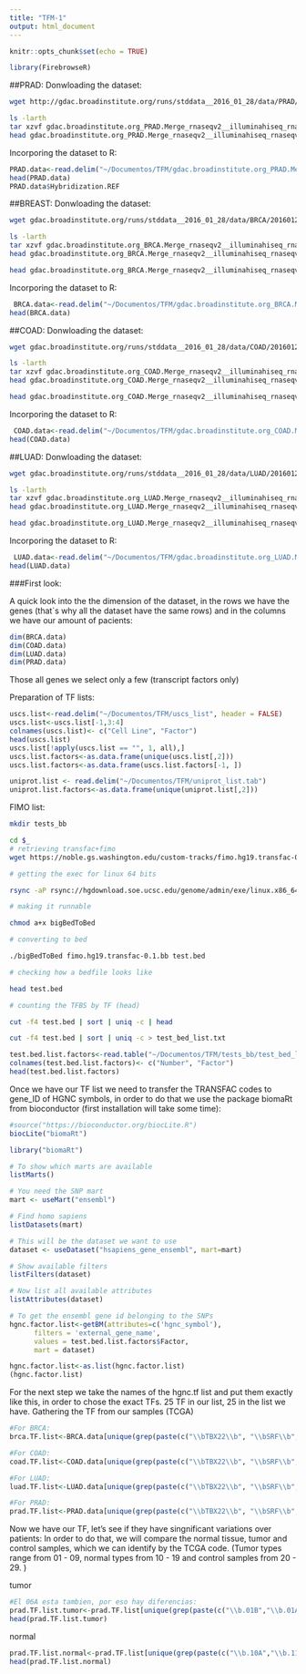 ```yaml
---
title: "TFM-1"
output: html_document
---
```


```r
knitr::opts_chunk$set(echo = TRUE)
```

```r
library(FirebrowseR)
```

##PRAD:
Donwloading the dataset:
```bash
wget http://gdac.broadinstitute.org/runs/stddata__2016_01_28/data/PRAD/20160128/gdac.broadinstitute.org_PRAD.Merge_rnaseqv2__illuminahiseq_rnaseqv2__unc_edu__Level_3__RSEM_genes_normalized__data.Level_3.2016012800.0.0.tar.gz
```

```bash
ls -larth
tar xzvf gdac.broadinstitute.org_PRAD.Merge_rnaseqv2__illuminahiseq_rnaseqv2__unc_edu__Level_3__RSEM_genes_normalized__data.Level_3.2016012800.0.0.tar.gz 
head gdac.broadinstitute.org_PRAD.Merge_rnaseqv2__illuminahiseq_rnaseqv2__unc_edu__Level_3__RSEM_genes_normalized__data.Level_3.2016012800.0.0/PRAD.rnaseqv2__illuminahiseq_rnaseqv2__unc_edu__Level_3__RSEM_genes_normalized__data.data.txt | cut -f1
```
Incorporing the dataset to R:
```r
PRAD.data<-read.delim("~/Documentos/TFM/gdac.broadinstitute.org_PRAD.Merge_rnaseqv2__illuminahiseq_rnaseqv2__unc_edu__Level_3__RSEM_genes_normalized__data.Level_3.2016012800.0.0/PRAD.rnaseqv2__illuminahiseq_rnaseqv2__unc_edu__Level_3__RSEM_genes_normalized__data.data.txt")
head(PRAD.data)
PRAD.data$Hybridization.REF
```


##BREAST:
Donwloading the dataset:
```bash
wget gdac.broadinstitute.org/runs/stddata__2016_01_28/data/BRCA/20160128/gdac.broadinstitute.org_BRCA.Merge_rnaseqv2__illuminahiseq_rnaseqv2__unc_edu__Level_3__RSEM_genes_normalized__data.Level_3.2016012800.0.0.tar.gz
```

```bash
ls -larth
tar xzvf gdac.broadinstitute.org_BRCA.Merge_rnaseqv2__illuminahiseq_rnaseqv2__unc_edu__Level_3__RSEM_genes_normalized__data.Level_3.2016012800.0.0.tar.gz 
head gdac.broadinstitute.org_BRCA.Merge_rnaseqv2__illuminahiseq_rnaseqv2__unc_edu__Level_3__RSEM_genes_normalized__data.Level_3.2016012800.0.0/BRCA.rnaseqv2__illuminahiseq_rnaseqv2__unc_edu__Level_3__RSEM_genes_normalized__data.data.txt| cut -f1
```
```bash
head gdac.broadinstitute.org_BRCA.Merge_rnaseqv2__illuminahiseq_rnaseqv2__unc_edu__Level_3__RSEM_genes_normalized__data.Level_3.2016012800.0.0/BRCA.rnaseqv2__illuminahiseq_rnaseqv2__unc_edu__Level_3__RSEM_genes_normalized__data.data.txt | cut -f1
```
Incorporing the dataset to R:
```r
 BRCA.data<-read.delim("~/Documentos/TFM/gdac.broadinstitute.org_BRCA.Merge_rnaseqv2__illuminahiseq_rnaseqv2__unc_edu__Level_3__RSEM_genes_normalized__data.Level_3.2016012800.0.0/BRCA.rnaseqv2__illuminahiseq_rnaseqv2__unc_edu__Level_3__RSEM_genes_normalized__data.data.txt")
head(BRCA.data)
```

##COAD:
Donwloading the dataset:
```bash
wget gdac.broadinstitute.org/runs/stddata__2016_01_28/data/COAD/20160128/gdac.broadinstitute.org_COAD.Merge_rnaseqv2__illuminahiseq_rnaseqv2__unc_edu__Level_3__RSEM_genes_normalized__data.Level_3.2016012800.0.0.tar.gz
```

```bash
ls -larth
tar xzvf gdac.broadinstitute.org_COAD.Merge_rnaseqv2__illuminahiseq_rnaseqv2__unc_edu__Level_3__RSEM_genes_normalized__data.Level_3.2016012800.0.0.tar.gz 
head gdac.broadinstitute.org_COAD.Merge_rnaseqv2__illuminahiseq_rnaseqv2__unc_edu__Level_3__RSEM_genes_normalized__data.Level_3.2016012800.0.0/COAD.rnaseqv2__illuminahiseq_rnaseqv2__unc_edu__Level_3__RSEM_genes_normalized__data.data.txt| cut -f1
```

```bash
head gdac.broadinstitute.org_COAD.Merge_rnaseqv2__illuminahiseq_rnaseqv2__unc_edu__Level_3__RSEM_genes_normalized__data.Level_3.2016012800.0.0/COAD.rnaseqv2__illuminahiseq_rnaseqv2__unc_edu__Level_3__RSEM_genes_normalized__data.data.txt | cut -f1
```
Incorporing the dataset to R:
```r
 COAD.data<-read.delim("~/Documentos/TFM/gdac.broadinstitute.org_COAD.Merge_rnaseqv2__illuminahiseq_rnaseqv2__unc_edu__Level_3__RSEM_genes_normalized__data.Level_3.2016012800.0.0/COAD.rnaseqv2__illuminahiseq_rnaseqv2__unc_edu__Level_3__RSEM_genes_normalized__data.data.txt")
head(COAD.data)
```

##LUAD:
Donwloading the dataset:
```bash
wget gdac.broadinstitute.org/runs/stddata__2016_01_28/data/LUAD/20160128/gdac.broadinstitute.org_LUAD.Merge_rnaseqv2__illuminahiseq_rnaseqv2__unc_edu__Level_3__RSEM_genes_normalized__data.Level_3.2016012800.0.0.tar.gz
```

```bash
ls -larth
tar xzvf gdac.broadinstitute.org_LUAD.Merge_rnaseqv2__illuminahiseq_rnaseqv2__unc_edu__Level_3__RSEM_genes_normalized__data.Level_3.2016012800.0.0.tar.gz 
head gdac.broadinstitute.org_LUAD.Merge_rnaseqv2__illuminahiseq_rnaseqv2__unc_edu__Level_3__RSEM_genes_normalized__data.Level_3.2016012800.0.0/LUAD.rnaseqv2__illuminahiseq_rnaseqv2__unc_edu__Level_3__RSEM_genes_normalized__data.data.txt| cut -f1
```

```bash
head gdac.broadinstitute.org_LUAD.Merge_rnaseqv2__illuminahiseq_rnaseqv2__unc_edu__Level_3__RSEM_genes_normalized__data.Level_3.2016012800.0.0/LUAD.rnaseqv2__illuminahiseq_rnaseqv2__unc_edu__Level_3__RSEM_genes_normalized__data.data.txt | cut -f1
```
Incorporing the dataset to R:
```r
 LUAD.data<-read.delim("~/Documentos/TFM/gdac.broadinstitute.org_LUAD.Merge_rnaseqv2__illuminahiseq_rnaseqv2__unc_edu__Level_3__RSEM_genes_normalized__data.Level_3.2016012800.0.0/LUAD.rnaseqv2__illuminahiseq_rnaseqv2__unc_edu__Level_3__RSEM_genes_normalized__data.data.txt")
head(LUAD.data)
```

###First look:

A quick look into the the dimension of the dataset, in the rows we have the genes (that`s why all the dataset have the same rows) and in the columns we have our amount of pacients:
```r
dim(BRCA.data)
dim(COAD.data)
dim(LUAD.data)
dim(PRAD.data)
```

Those all genes we select only a few (transcript factors only)

Preparation of TF lists:
```r
uscs.list<-read.delim("~/Documentos/TFM/uscs_list", header = FALSE)
uscs.list<-uscs.list[-1,3:4]
colnames(uscs.list)<- c("Cell Line", "Factor")
head(uscs.list)
uscs.list[!apply(uscs.list == "", 1, all),]
uscs.list.factors<-as.data.frame(unique(uscs.list[,2]))
uscs.list.factors<-as.data.frame(uscs.list.factors[-1, ])
```

```r
uniprot.list <- read.delim("~/Documentos/TFM/uniprot_list.tab")
uniprot.list.factors<-as.data.frame(unique(uniprot.list[,2]))
```

FIMO list:
```bash
mkdir tests_bb

cd $_
# retrieving transfac+fimo
wget https://noble.gs.washington.edu/custom-tracks/fimo.hg19.transfac-0.1.bb

# getting the exec for linux 64 bits

rsync -aP rsync://hgdownload.soe.ucsc.edu/genome/admin/exe/linux.x86_64/bigBedToBed .

# making it runnable

chmod a+x bigBedToBed

# converting to bed

./bigBedToBed fimo.hg19.transfac-0.1.bb test.bed

# checking how a bedfile looks like

head test.bed

# counting the TFBS by TF (head)

cut -f4 test.bed | sort | uniq -c | head

cut -f4 test.bed | sort | uniq -c > test_bed_list.txt


```

```r
test.bed.list.factors<-read.table("~/Documentos/TFM/tests_bb/test_bed_list.txt", quote="\"", comment.char="")
colnames(test.bed.list.factors)<- c("Number", "Factor")
head(test.bed.list.factors)
```
Once we have our TF list we need to transfer the TRANSFAC codes to gene_ID of HGNC symbols, in order to do that we use the package biomaRt from bioconductor (first installation will take some time):
```r
#source("https://bioconductor.org/biocLite.R")
biocLite("biomaRt")
```

```r
library("biomaRt")

# To show which marts are available
listMarts()

# You need the SNP mart
mart <- useMart("ensembl")

# Find homo sapiens
listDatasets(mart)

# This will be the dataset we want to use
dataset <- useDataset("hsapiens_gene_ensembl", mart=mart)

# Show available filters
listFilters(dataset)

# Now list all available attributes
listAttributes(dataset)

# To get the ensembl gene id belonging to the SNPs
hgnc.factor.list<-getBM(attributes=c('hgnc_symbol'), 
      filters = 'external_gene_name', 
      values = test.bed.list.factors$Factor, 
      mart = dataset)

hgnc.factor.list<-as.list(hgnc.factor.list)
(hgnc.factor.list)
```
For the next step we take the names of the hgnc.tf list and put them exactly like this, in order to chose the exact TFs.
25 TF in our list, 25 in the list we have.
Gathering the TF from our samples (TCGA)
```r
#For BRCA:
brca.TF.list<-BRCA.data[unique(grep(paste(c("\\bTBX22\\b", "\\bSRF\\b", "\\bCTCF\\b", "\\bSTAT1\\b", "\\bAR\\b", "\\bSP4\\b", "\\bYY1\\b", "\\bSMAD4\\b", "\\bMZF1\\b", "\\bVDR\\b", "\\bLMO2\\b", "\\bGC\\b", "\\bHIC1\\b", "\\bPBX1\\b", "\\bSP3\\b", "\\bRFX1\\b", "\\bFOXP1\\b", "\\bFOXJ2\\b", "\\bPITX2\\b", "\\bREST\\b", "\\bNRG1\\b", "\\bZNF219\\b", "\\bHSF1\\b", "\\bSP1\\b", "\\bTBX15\\b"),collapse = "|"), BRCA.data$Hybridization.REF)),]
```

```r
#For COAD:
coad.TF.list<-COAD.data[unique(grep(paste(c("\\bTBX22\\b", "\\bSRF\\b", "\\bCTCF\\b", "\\bSTAT1\\b", "\\bAR\\b", "\\bSP4\\b", "\\bYY1\\b", "\\bSMAD4\\b", "\\bMZF1\\b", "\\bVDR\\b", "\\bLMO2\\b", "\\bGC\\b", "\\bHIC1\\b", "\\bPBX1\\b", "\\bSP3\\b", "\\bRFX1\\b", "\\bFOXP1\\b", "\\bFOXJ2\\b", "\\bPITX2\\b", "\\bREST\\b", "\\bNRG1\\b", "\\bZNF219\\b", "\\bHSF1\\b", "\\bSP1\\b", "\\bTBX15\\b"),collapse = "|"), COAD.data$Hybridization.REF)),]
```

```r
#For LUAD:
luad.TF.list<-LUAD.data[unique(grep(paste(c("\\bTBX22\\b", "\\bSRF\\b", "\\bCTCF\\b", "\\bSTAT1\\b", "\\bAR\\b", "\\bSP4\\b", "\\bYY1\\b", "\\bSMAD4\\b", "\\bMZF1\\b", "\\bVDR\\b", "\\bLMO2\\b", "\\bGC\\b", "\\bHIC1\\b", "\\bPBX1\\b", "\\bSP3\\b", "\\bRFX1\\b", "\\bFOXP1\\b", "\\bFOXJ2\\b", "\\bPITX2\\b", "\\bREST\\b", "\\bNRG1\\b", "\\bZNF219\\b", "\\bHSF1\\b", "\\bSP1\\b", "\\bTBX15\\b"),collapse = "|"), LUAD.data$Hybridization.REF)),]
```

```r
#For PRAD:
prad.TF.list<-PRAD.data[unique(grep(paste(c("\\bTBX22\\b", "\\bSRF\\b", "\\bCTCF\\b", "\\bSTAT1\\b", "\\bAR\\b", "\\bSP4\\b", "\\bYY1\\b", "\\bSMAD4\\b", "\\bMZF1\\b", "\\bVDR\\b", "\\bLMO2\\b", "\\bGC\\b", "\\bHIC1\\b", "\\bPBX1\\b", "\\bSP3\\b", "\\bRFX1\\b", "\\bFOXP1\\b", "\\bFOXJ2\\b", "\\bPITX2\\b", "\\bREST\\b", "\\bNRG1\\b", "\\bZNF219\\b", "\\bHSF1\\b", "\\bSP1\\b", "\\bTBX15\\b"),collapse = "|"), PRAD.data$Hybridization.REF)),]
```

Now we have our TF, let's see if they have singnificant variations over patients:
In order to do that, we will compare the normal tissue, tumor and control samples, which we can identify by the TCGA code.
(Tumor types range from 01 - 09, normal types from 10 - 19 and control samples from 20 - 29. )

tumor
```r
#El 06A esta tambien, por eso hay diferencias:
prad.TF.list.tumor<-prad.TF.list[unique(grep(paste(c("\\b.01B","\\b.01A","\\b.02A","\\b.03A","\\b.04A","\\b.05A","\\b.06A","\\b.07A","\\b.08A","\\b.09A"),collapse = "|"), names(prad.TF.list)))]
head(prad.TF.list.tumor)

```
normal
```r
prad.TF.list.normal<-prad.TF.list[unique(grep(paste(c("\\b.10A","\\b.11A","\\b.11B","\\b.12A","\\b.13A","\\b.14A","\\b.15A","\\b.16A","\\b.17A","\\b.18A","\\b.19A"),collapse = "|"), names(prad.TF.list)))]
head(prad.TF.list.normal)
```


